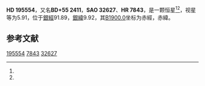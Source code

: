 {{Starbox begin
| name = HD 195554
}}
{{Starbox observe
| epoch = [[J2000.0|J2000.0]]
| constell = {{星座名待查}}<ref name=SIMBAD>{{cite web
 | url=http://simbad.u-strasbg.fr/simbad/sim-id?Ident=HR+7843
 | title=Pulsating variable Star
 | publisher=Centre de Données astronomiques de Strasbourg
 | work=SIMBAD
 | accessdate=2012-07-13
 | archive-date=2019-07-27
 | archive-url=https://web.archive.org/web/20190727204536/http://simbad.u-strasbg.fr/simbad/sim-id%3FIdent%3DHR%2B7843
 | dead-url=no
 }}</ref><ref name=DATA>{{cite web
 | url=http://vizier.u-strasbg.fr/viz-bin/VizieR-5?-out.add=.&-source=5050&-corr=PK=HR&-out.max=9999&HR=7843
 | title=VizieR Detailed Page
 | accessdate=2012-07-13
 | archive-date=2019-02-16
 | archive-url=https://web.archive.org/web/20190216095327/http://vizier.u-strasbg.fr/viz-bin/VizieR-5?-out.add=.&-source=5050&-corr=PK=HR&-out.max=9999&HR=7843
 | dead-url=no
 }}</ref>
| 星官 = 
| ra = {{RA|20|29|27.1}}<ref name=SIMBAD /><ref name=DATA />
| dec = {{DEC|+56|4|5}}<ref name=SIMBAD /><ref name=DATA />
| appmag_v = 5.91<ref name=SIMBAD /><ref name=DATA />
}}
{{Starbox character
| class = B9Vne<ref name=SIMBAD /><ref name=DATA />
| b-v = -0.04<ref name=SIMBAD /><ref name=DATA />
| u-b = -0.24<ref name=SIMBAD /><ref name=DATA />
| r-i = <ref name=SIMBAD /><ref name=DATA />
| variable = 
}}
{{Starbox astrometry
| radial_v = -0.24
| prop_mo_ra = -22
| parallax = 
| p_error = 
}}
{{Starbox catalog
| names =BD+55 2411，[[SAO星表|SAO]] 32627，[[HD星表|HD]] 195554，[[HR星表|HR]] 7843}}
{{Starbox reference |Simbad=HR+7843}}
{{Starbox end}}

'''HD 195554'''，又名'''BD+55 2411'''，'''SAO 32627'''、'''HR 7843'''，是一颗恒星<ref name=SIMBAD /><ref name=DATA />，视星等为5.91，位于[[銀道座標系|銀經]]91.89，[[銀道座標系|銀緯]]9.92，其[[B1900.0|B1900.0]]坐标为赤經{{RA|20|26|57.2}}，赤緯{{DEC|+55|9.92|57}}。

== 参考文献 ==
{{reflist}}

{{star-stub}}

[[Category:HD和HDE天體|195554]]
[[Category:HR天體|7843]]
[[Category:SAO天體|32627]]